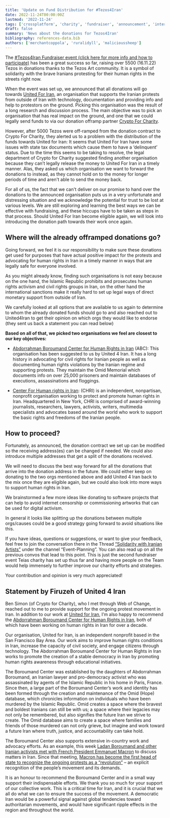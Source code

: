 ```yaml
---
title: 'Update on Fund Distribution for #Tezos4Iran'
date: 2022-11-24T00:00:00Z
lastmod: '2022-11-24'
tags: ['crossplatform', 'charity', 'fundraiser', 'announcement', 'interview']
draft: false
summary: 'News about the donations for Tezos4Iran'
bibliography: references-data.bib
authors: ['merchantcoppola', 'ruralidyll', 'malicioussheep']
---
```


The [#Tezos4Iran Fundraiser event (click here for more info and how to participate)](https://github.com/teia-community/teia-docs/wiki/Tezos-for-Iran) has been a great success so far, raising over 5500 (16.11.22) Tezos in donations thanks to the Tezos Art community. It is a symbol of solidarity with the brave Iranians protesting for their human rights in the streets right now.

When the event was set up, we announced that all donations will go towards [United For Iran](https://united4iran.org/en/), an organisation that supports the Iranian protests from outside of Iran with technology, documentation and providing info and help to protestors on the ground. Picking this organisation was the result of a long research and discussion process. The main objective was to pick an organisation that has real impact on the ground, and one that we could legally send funds to via our donation offramp partner [Crypto For Charity](https://www.cryptoforcharity.io/).

However, after 5000 Tezos were off-ramped from the donation contract to Crypto For Charity, they alerted us to a problem with the distribution of the funds towards United for Iran: It seems that United For Iran have some issues with state tax documents which cause them to have a ‘delinquent’ status. Due to the time this seems to be taking to resolve, the legal department of Crypto for Charity suggested finding another organisation because they can’t legally release the money to United For Iran in a timely manner. Alas, they asked us which organisation we want to forward the donations to instead, as they cannot hold on to the money for longer periods of time and aren't able to send the money back.

For all of us, the fact that we can't deliver on our promise to hand over the donations to the announced organisation puts us in a very unfortunate and distressing situation and we acknowledge the potential for trust to be lost at various levels. We are still exploring and learning the best ways we can be effective with fundraising, and these hiccups have to be taken as steps in that process. Should United For Iran become eligible again, we will look into introducing the donation path towards their work once again.

## Where will the already offramped donations go?

Going forward, we feel it is our responsibility to make sure these donations get used for purposes that have actual positive impact for the protests and advocating for human rights in Iran in a timely manner in ways that are legally safe for everyone involved.

As you might already know, finding such organisations is not easy because on the one hand, the Islamic Republic prohibits and prosecutes human rights activism and civil rights groups in Iran, on the other hand the international sanctions make it really hard to set up legal ways of direct monetary support from outside of Iran.

We carefully looked at all options that are available to us again to determine to whom the already donated funds should go to and also reached out to United4Iran to get their opinion on which orgs they would like to endorse (they sent us back a statement you can read below)

**Based on all of that, we picked two organisations we feel are closest to our key objectives:**

-   [Abdorrahman Boroumand Center for Human Rights in Iran](https://www.iranrights.org/)  (ABC): This organisation has been suggested to us by United 4 Iran. It has a long history in advocating for civil rights for Iranian people as well as documenting human rights violations by the Iranian regime and supporting protests. They maintain the Omid Memorial which documents info on over 25,000 prisoners and maintain databases of executions, assassinations and floggings.  
      
    
-   [Center For Human rights in Iran](https://iranhumanrights.org): (CHRI) is an independent, nonpartisan, nonprofit organisation working to protect and promote human rights in Iran. Headquartered in New York, CHRI is comprised of award-winning journalists, researchers, lawyers, activists, writers, multimedia specialists and advocates based around the world who work to support the basic rights and freedoms of the Iranian people.    

## How to proceed?

Fortunately, as announced, the donation contract we set up can be modified so the receiving address(es) can be changed if needed. We could also introduce multiple addresses that get a split of the donations received.

We will need to discuss the best way forward for all the donations that arrive into the donation address in the future. We could either keep on donating to the two orgs mentioned above and add United 4 Iran back to the mix once they are eligible again, but we could also look into more ways to support human rights in Iran.

We brainstormed a few more ideas like donating to software projects that can help to avoid internet censorship or commissioning artworks that can be used for digital activism.

In general it looks like splitting up the donations between multiple orgs/causes could be a good strategy going forward to avoid situations like this.

If you have ideas, questions or suggestions, or want to give your feedback, feel free to join the conversation there in the Thread [“Solidarity with Iranian Artists”](https://discord.com/channels/908672304236625970/1022187559083843615) under the channel “Event-Planning”. You can also read up on all the previous convos that lead to this point. This is just the second fundraiser event Teias charity has set up thus far and having more people on the Team would help immensely to further improve our charity efforts and strategies.  
  
Your contribution and opinion is very much appreciated!

## Statement by Firuzeh of United 4 Iran

Ben Simon (of Crypto for Charity), who I met through Web of Change, reached out to me to provide support for the ongoing protest movement in Iran. In addition to our work at [United for Iran](https://united4iran.org/), I’m also happy to recommend the [Abdorrahman Boroumand Center for Human Rights in Iran](https://www.iranrights.org/), both of which have been working on human rights in Iran for over a decade.

Our organisation, United for Iran, is an independent nonprofit based in the San Francisco Bay Area. Our work aims to improve human rights conditions in Iran, increase the capacity of civil society, and engage citizens through technology. The Abdorrahman Boroumand Center for Human Rights in Iran works to promote the creation of a stable democracy in Iran by promoting human rights awareness through educational initiatives.

The Boroumand Center was established by the daughters of Abdorrahman Boroumand, an Iranian lawyer and pro-democracy activist who was assassinated by agents of the Islamic Republic in his home in Paris, France. Since then, a large part of the Boroumand Center’s work and identity has been formed through the creation and maintenance of the Omid (Hope) database, which chronicles information on individuals who have been murdered by the Islamic Republic. Omid creates a space where the bravest and boldest Iranians can still be with us; a space where their legacies may not only be remembered, but also signifies the future Iran we strive to create. The Omid database aims to create a space where families and friends of those murdered can not only grieve, but imagine and work toward a future Iran where truth, justice, and accountability can take hold.

The Boroumand Center also supports extensive in-country work and advocacy efforts. As an example, this week [Ladan Boroumand and other Iranian activists met with French President Emmanuel Macron](https://www.lemonde.fr/en/politics/article/2022/11/13/president-emmanuel-macron-meets-with-several-iranian-dissidents_6004087_5.html) to discuss matters in Iran. Since that meeting, [Macron has become the first head of state to recognize the ongoing protests as a “revolution”](https://www.reuters.com/world/frances-macron-children-irans-revolution-carrying-out-their-own-revolution-2022-11-14/) – an explicit recognition of the people’s movement and its demands.

It is an honour to recommend the Boroumand Center and in a small way support their indispensable efforts. We thank you so much for your support of our collective work. This is a critical time for Iran, and it is crucial that we all do what we can to ensure the success of the movement. A democratic Iran would be a powerful signal against global tendencies toward authoritarian movements, and would have significant ripple effects in the region and throughout the world.
